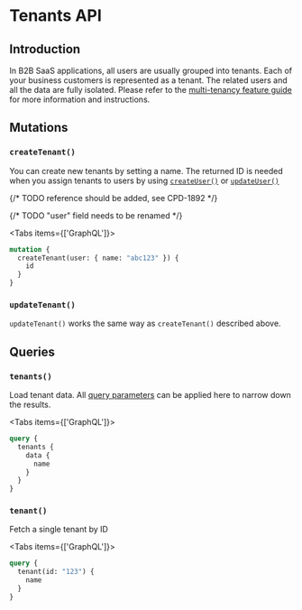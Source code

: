 
# Tenants API

## Introduction

In B2B SaaS applications, all users are usually grouped into tenants. Each of your business customers is represented as
a tenant. The related users and all the data are fully isolated. Please refer to
the [multi-tenancy feature guide](/feature-guides/multi-tenancy) for more information and instructions.

## Mutations

### `createTenant()`

You can create new tenants by setting a name. The returned ID is needed when you assign tenants to users by using
[`createUser()`](/api-doc/users-api#createuser) or [`updateUser()`](/api-doc/users-api#updateuser)

{/* TODO reference should be added, see CPD-1892 */}

{/* TODO "user" field needs to be renamed */}

<Tabs items={['GraphQL']}><Tab>

```graphql
mutation {
  createTenant(user: { name: "abc123" }) {
    id
  }
}
```

</Tab></Tabs>

### `updateTenant()`

`updateTenant()` works the same way as `createTenant()` described above.

## Queries

### `tenants()`

Load tenant data. All [query parameters](/api-doc/graphql-basics-api) can be applied here to narrow down the results.

<Tabs items={['GraphQL']}><Tab>

```graphql
query {
  tenants {
    data {
      name
    }
  }
}
```

</Tab></Tabs>

### `tenant()`

Fetch a single tenant by ID

<Tabs items={['GraphQL']}><Tab>
```graphql
query {
  tenant(id: "123") {
    name
  }
}

```
</Tab></Tabs>
